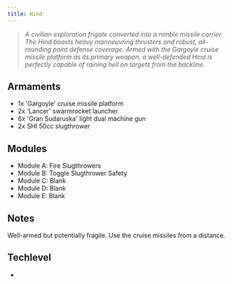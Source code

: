 ```yaml
---
title: Hind
---
```



> *A civilian exploration frigate converted into a nimble missile carrier. The Hind boasts heavy manoeuvring thrusters and robust, all-rounding point defense coverage. Armed with the Gargoyle cruise missile platform as its primary weapon, a well-defended Hind is perfectly capable of raining hell on targets from the backline.*

## Armaments

* 1x 'Gargoyle' cruise missile platform
* 2x 'Lancer' swarmrocket launcher
* 6x 'Gran Sudaruska' light dual machine gun
* 2x SHI 50cc slugthrower


## Modules

* Module A: Fire Slugthrowers
* Module B: Toggle Slugthrower Safety
* Module C: Blank
* Module D: Blank
* Module E: Blank


## Notes

Well-armed but potentially fragile. Use the cruise missiles from a distance.


## Techlevel

* <TechLevel tech='Lowtech' />
